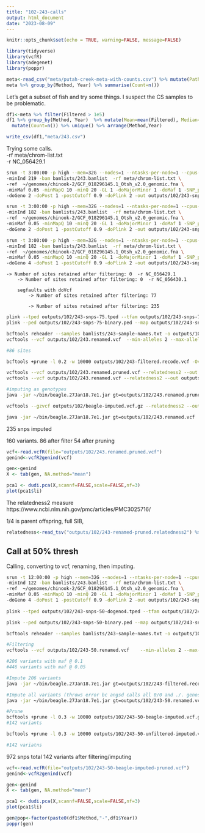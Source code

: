 ```yaml
---
title: "102-243-calls"
output: html_document
date: "2023-08-09"
---
```


```r
knitr::opts_chunk$set(echo = TRUE, warning=FALSE, message=FALSE)
```


```r
library(tidyverse)
library(vcfR)
library(adegenet)
library(poppr)
```


```r
meta<-read_csv("meta/putah-creek-meta-with-counts.csv") %>% mutate(Path=paste0("data/split/",SampleName,".sort.flt.bam"))
meta %>% group_by(Method, Year) %>% summarise(Count=n())
```


Let's get a subset of fish and try some things. I suspect the CS samples to be problematic.    

```r
df1<-meta %>% filter(Filtered > 1e5) 
df1 %>% group_by(Method, Year)  %>% mutate(Mean=mean(Filtered), Median=median(Filtered), Max=max(Filtered)) %>% select(Method, Year, Mean, Median, Max) %>%
  mutate(Count=n()) %>% unique() %>% arrange(Method,Year)

write_csv(df1,"meta/243.csv")
```

Trying some calls.    
-rf meta/chrom-list.txt     
-r NC_056429.1


```sh
srun -t 3:00:00 -p high --mem=32G --nodes=1 --ntasks-per-node=1 --cpus-per-task=12 $HOME/angsd/angsd -nthreads 24 \
-minInd 219 -bam bamlists/243.bamlist  -rf meta/chrom-list.txt \
-ref  ~/genomes/chinook-2/GCF_018296145.1_Otsh_v2.0_genomic.fna \
-minMaf 0.05 -minMapQ 10 -minQ 20 -GL 1 -doMajorMinor 1 -doMaf 1 -SNP_pval 1e-6 \
-doGeno 2 -doPost 1 -postCutoff 0.9 -doPlink 2 -out outputs/102/243-snps > outputs/102/243-snps.out 2> outputs/102/243-snps.err &

srun -t 3:00:00 -p high --mem=32G --nodes=1 --ntasks-per-node=1 --cpus-per-task=12 $HOME/angsd/angsd -nthreads 24 \
-minInd 182 -bam bamlists/243.bamlist  -rf meta/chrom-list.txt \
-ref  ~/genomes/chinook-2/GCF_018296145.1_Otsh_v2.0_genomic.fna \
-minMaf 0.05 -minMapQ 10 -minQ 20 -GL 1 -doMajorMinor 1 -doMaf 1 -SNP_pval 1e-6 \
-doGeno 2 -doPost 1 -postCutoff 0.9 -doPlink 2 -out outputs/102/243-snps-75 > outputs/102/243-snps-75.out 2> outputs/102/243-snps75.err &

srun -t 3:00:00 -p high --mem=32G --nodes=1 --ntasks-per-node=1 --cpus-per-task=12 $HOME/angsd/angsd -nthreads 24 \
-minInd 182 -bam bamlists/243.bamlist  -rf meta/chrom-list.txt \
-ref  ~/genomes/chinook-2/GCF_018296145.1_Otsh_v2.0_genomic.fna \
-minMaf 0.05 -minMapQ 10 -minQ 20 -GL 1 -doMajorMinor 1 -doMaf 1 -SNP_pval 1e-6 \
-doGeno 4 -doPost 1 -postCutoff 0.9 -doPlink 2 -out outputs/102/243-snps-75-dogeno4 > outputs/102/243-snps-75.out 2> outputs/102/243-snps75.err &
```

	-> Number of sites retained after filtering: 0  -r NC_056429.1      
		-> Number of sites retained after filtering: 0  -r NC_056430.1
		
		segfaults with doVcf
			-> Number of sites retained after filtering: 77 

			-> Number of sites retained after filtering: 235 

	
```sh
plink --tped outputs/102/243-snps-75.tped --tfam outputs/102/243-snps-75.tfam --out outputs/102/243-snps-75-binary --recode --allow-extra-chr --noweb
plink --ped outputs/102/243-snps-75-binary.ped --map outputs/102/243-snps-75-binary.map --recode vcf --allow-extra-chr -out outputs/102/243-snps-samples-recode

bcftools reheader --samples bamlists/243-sample-names.txt -o outputs/102/243.renamed.vcf  outputs/102/243-snps-samples-recode.vcf  
vcftools --vcf outputs/102/243.renamed.vcf  --min-alleles 2 --max-alleles 2 --max-missing 0.4 --maf 0.1 --max-maf 0.4 --out outputs/102/243-filtered --recode 

#86 sites

bcftools +prune -l 0.2 -w 10000 outputs/102/243-filtered.recode.vcf -Ov -o outputs/102/243.renamed.pruned.vcf 

vcftools --vcf outputs/102/243.renamed.pruned.vcf --relatedness2 --out outputs/102/243-renamed-pruned
vcftools --vcf outputs/102/243.renamed.vcf --relatedness2 --out outputs/102/243-renamed

#imputing as genotypes
java -jar ~/bin/beagle.27Jan18.7e1.jar gt=outputs/102/243.renamed.pruned.vcf  out=outputs/102/beagle-imputed > outputs/102/beagle-impute-stdout.txt 

vcftools --gzvcf outputs/102/beagle-imputed.vcf.gz --relatedness2 --out outputs/102/beagle-imputed

java -jar ~/bin/beagle.27Jan18.7e1.jar gt=outputs/102/243.renamed.vcf  out=outputs/102/beagle-imputed-renamed > outputs/102/beagle-impute-stdout.txt 

```    
235 snps imputed 



160 variants.
86 after filter
54 after pruning

```r
vcf<-read.vcfR(file="outputs/102/243.renamed.pruned.vcf")
genind<-vcfR2genind(vcf)

gen<-genind
X <- tab(gen, NA.method="mean")

pca1 <- dudi.pca(X,scannf=FALSE,scale=FALSE,nf=3)
plot(pca1$li)
```

The relatedness2 measure
https://www.ncbi.nlm.nih.gov/pmc/articles/PMC3025716/

1/4 is parent offspring, full SIB,   

```r
relatedness<-read_tsv("outputs/102/243-renamed-pruned.relatedness2") %>% filter(RELATEDNESS_PHI < 0.3) %>% filter(RELATEDNESS_PHI > 0.2)
```


## Call at 50% thresh

Calling, converting to vcf, renaming, then imputing.
```sh
srun -t 12:00:00 -p high --mem=32G --nodes=1 --ntasks-per-node=1 --cpus-per-task=12 $HOME/angsd/angsd -nthreads 24 \
-minInd 122 -bam bamlists/243.bamlist  -rf meta/chrom-list.txt \
-ref  ~/genomes/chinook-2/GCF_018296145.1_Otsh_v2.0_genomic.fna \
-minMaf 0.05 -minMapQ 10 -minQ 20 -GL 1 -doMajorMinor 1 -doMaf 1 -SNP_pval 1e-6 \
-doGeno 4 -doPost 1 -postCutoff 0.9 -doPlink 2 -out outputs/102/243-snps-50-dogeno4 > outputs/102/243-snps-50.out 2> outputs/102/243-snps-50.err &
  
plink --tped outputs/102/243-snps-50-dogeno4.tped --tfam outputs/102/243-snps-50-dogeno4.tfam --out outputs/102/243-snps-50-binary --recode --allow-extra-chr --noweb

plink --ped outputs/102/243-snps-50-binary.ped --map outputs/102/243-snps-50-binary.map --recode vcf --allow-extra-chr -out outputs/102/243-snps-50-recode

bcftools reheader --samples bamlists/243-sample-names.txt -o outputs/102/243-50.renamed.vcf  outputs/102/243-snps-50-recode.vcf  

#Filtering
vcftools --vcf outputs/102/243-50.renamed.vcf    --min-alleles 2 --max-alleles 2 --max-missing 0.4 --maf 0.1 --max-maf 0.40 --out outputs/102/243-filtered --recode 

#206 variants with maf @ 0.1
#446 variants with maf @ 0.05

#Impute 206 variants
java -jar ~/bin/beagle.27Jan18.7e1.jar gt=outputs/102/243-filtered.recode.vcf  out=outputs/102/243-50-beagle-imputed > outputs/102/beagle-impute-stdout.txt 

#Impute all variants (throws error bc angsd calls all 0/0 and ./. genos)
java -jar ~/bin/beagle.27Jan18.7e1.jar gt=outputs/102/243-50.renamed.vcf   out=outputs/102/243-50-unfiltered-imputed > outputs/102/beagle-impute-stdout.txt 

#Prune
bcftools +prune -l 0.3 -w 10000 outputs/102/243-50-beagle-imputed.vcf.gz  -Ov -o outputs/102/243-50-beagle-imputed-pruned.vcf 
#142 variants

bcftools +prune -l 0.3 -w 10000 outputs/102/243-50-unfiltered-imputed.vcf.gz  -Ov -o outputs/102/243-50-beagle-imputed-unfiltered-pruned.vcf 

#142 variatns
```

972 snps total
142 variants after filtering/imputing

```r
vcf<-read.vcfR(file="outputs/102/243-50-beagle-imputed-pruned.vcf")
genind<-vcfR2genind(vcf)

gen<-genind
X <- tab(gen, NA.method="mean")

pca1 <- dudi.pca(X,scannf=FALSE,scale=FALSE,nf=3)
plot(pca1$li)
```

```r
gen@pop<-factor(paste0(df1$Method,"-",df1$Year))
poppr(gen)
```